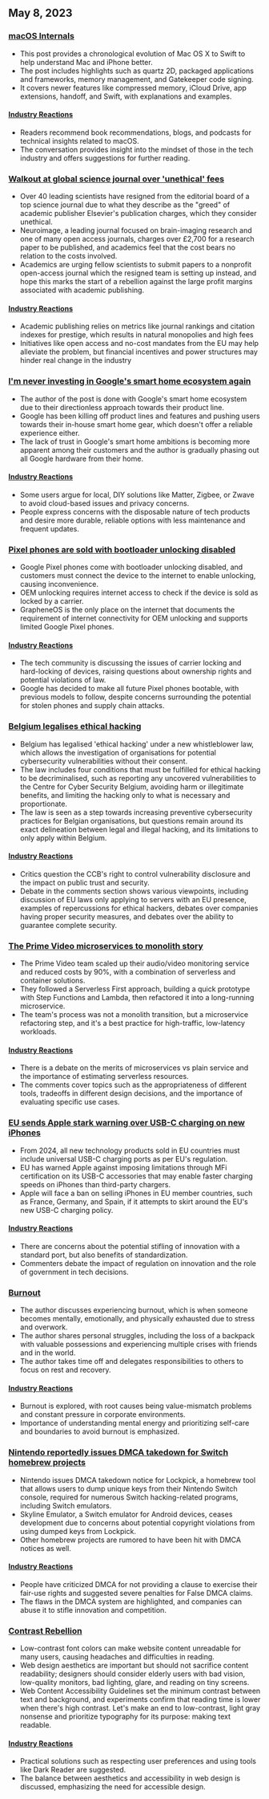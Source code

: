 

<CallToAction />

<Steps>

## May 8, 2023

### [macOS Internals](https://gist.github.com/kconner/cff08fe3e0bb857ea33b47d965b3e19f)

- This post provides a chronological evolution of Mac OS X to Swift to help understand Mac and iPhone better.
- The post includes highlights such as quartz 2D, packaged applications and frameworks, memory management, and Gatekeeper code signing.
- It covers newer features like compressed memory, iCloud Drive, app extensions, handoff, and Swift, with explanations and examples.

#### [Industry Reactions](http://news.ycombinator.com/item?id=35847715)

- Readers recommend book recommendations, blogs, and podcasts for technical insights related to macOS.
- The conversation provides insight into the mindset of those in the tech industry and offers suggestions for further reading.

### [Walkout at global science journal over 'unethical' fees](https://www.theguardian.com/science/2023/may/07/too-greedy-mass-walkout-at-global-science-journal-over-unethical-fees)

- Over 40 leading scientists have resigned from the editorial board of a top science journal due to what they describe as the "greed" of academic publisher Elsevier's publication charges, which they consider unethical.
- Neuroimage, a leading journal focused on brain-imaging research and one of many open access journals, charges over £2,700 for a research paper to be published, and academics feel that the cost bears no relation to the costs involved.
- Academics are urging fellow scientists to submit papers to a nonprofit open-access journal which the resigned team is setting up instead, and hope this marks the start of a rebellion against the large profit margins associated with academic publishing.

#### [Industry Reactions](http://news.ycombinator.com/item?id=35848894)

- Academic publishing relies on metrics like journal rankings and citation indexes for prestige, which results in natural monopolies and high fees
- Initiatives like open access and no-cost mandates from the EU may help alleviate the problem, but financial incentives and power structures may hinder real change in the industry

### [I'm never investing in Google's smart home ecosystem again](https://www.androidauthority.com/google-smart-home-3319869/)

- The author of the post is done with Google's smart home ecosystem due to their directionless approach towards their product line.
- Google has been killing off product lines and features and pushing users towards their in-house smart home gear, which doesn't offer a reliable experience either.
- The lack of trust in Google's smart home ambitions is becoming more apparent among their customers and the author is gradually phasing out all Google hardware from their home.

#### [Industry Reactions](http://news.ycombinator.com/item?id=35849060)

- Some users argue for local, DIY solutions like Matter, Zigbee, or Zwave to avoid cloud-based issues and privacy concerns.
- People express concerns with the disposable nature of tech products and desire more durable, reliable options with less maintenance and frequent updates.

### [Pixel phones are sold with bootloader unlocking disabled](https://www.fitzsim.org/blog/?p=545)

- Google Pixel phones come with bootloader unlocking disabled, and customers must connect the device to the internet to enable unlocking, causing inconvenience.
- OEM unlocking requires internet access to check if the device is sold as locked by a carrier.
- GrapheneOS is the only place on the internet that documents the requirement of internet connectivity for OEM unlocking and supports limited Google Pixel phones.

#### [Industry Reactions](http://news.ycombinator.com/item?id=35852192)

- The tech community is discussing the issues of carrier locking and hard-locking of devices, raising questions about ownership rights and potential violations of law.
- Google has decided to make all future Pixel phones bootable, with previous models to follow, despite concerns surrounding the potential for stolen phones and supply chain attacks.

### [Belgium legalises ethical hacking](https://www.law.kuleuven.be/citip/blog/belgium-legalises-ethical-hacking-a-threat-or-an-opportunity-for-cybersecurity/)

- Belgium has legalised 'ethical hacking' under a new whistleblower law, which allows the investigation of organisations for potential cybersecurity vulnerabilities without their consent.
- The law includes four conditions that must be fulfilled for ethical hacking to be decriminalised, such as reporting any uncovered vulnerabilities to the Centre for Cyber Security Belgium, avoiding harm or illegitimate benefits, and limiting the hacking only to what is necessary and proportionate.
- The law is seen as a step towards increasing preventive cybersecurity practices for Belgian organisations, but questions remain around its exact delineation between legal and illegal hacking, and its limitations to only apply within Belgium.

#### [Industry Reactions](http://news.ycombinator.com/item?id=35847860)

- Critics question the CCB's right to control vulnerability disclosure and the impact on public trust and security.
- Debate in the comments section shows various viewpoints, including discussion of EU laws only applying to servers with an EU presence, examples of repercussions for ethical hackers, debates over companies having proper security measures, and debates over the ability to guarantee complete security.

### [The Prime Video microservices to monolith story](https://adrianco.medium.com/so-many-bad-takes-what-is-there-to-learn-from-the-prime-video-microservices-to-monolith-story-4bd0970423d4)

- The Prime Video team scaled up their audio/video monitoring service and reduced costs by 90%, with a combination of serverless and container solutions.
- They followed a Serverless First approach, building a quick prototype with Step Functions and Lambda, then refactored it into a long-running microservice.
- The team's process was not a monolith transition, but a microservice refactoring step, and it's a best practice for high-traffic, low-latency workloads.

#### [Industry Reactions](http://news.ycombinator.com/item?id=35853148)

- There is a debate on the merits of microservices vs plain service and the importance of estimating serverless resources.
- The comments cover topics such as the appropriateness of different tools, tradeoffs in different design decisions, and the importance of evaluating specific use cases.

### [EU sends Apple stark warning over USB-C charging on new iPhones](https://www.techradar.com/news/apple-may-not-restrict-usb-c-charging-on-new-iphones-after-all)

- From 2024, all new technology products sold in EU countries must include universal USB-C charging ports as per EU's regulation.
- EU has warned Apple against imposing limitations through MFi certification on its USB-C accessories that may enable faster charging speeds on iPhones than third-party chargers.
- Apple will face a ban on selling iPhones in EU member countries, such as France, Germany, and Spain, if it attempts to skirt around the EU's new USB-C charging policy.

#### [Industry Reactions](http://news.ycombinator.com/item?id=35849043)

- There are concerns about the potential stifling of innovation with a standard port, but also benefits of standardization.
- Commenters debate the impact of regulation on innovation and the role of government in tech decisions.

### [Burnout](https://drewdevault.com/2023/05/01/2023-05-01-Burnout.html)

- The author discusses experiencing burnout, which is when someone becomes mentally, emotionally, and physically exhausted due to stress and overwork.
- The author shares personal struggles, including the loss of a backpack with valuable possessions and experiencing multiple crises with friends and in the world.
- The author takes time off and delegates responsibilities to others to focus on rest and recovery.

#### [Industry Reactions](http://news.ycombinator.com/item?id=35849384)

- Burnout is explored, with root causes being value-mismatch problems and constant pressure in corporate environments.
- Importance of understanding mental energy and prioritizing self-care and boundaries to avoid burnout is emphasized.

### [Nintendo reportedly issues DMCA takedown for Switch homebrew projects](https://gbatemp.net/threads/nintendo-reportedly-issues-dmca-takedown-for-switch-homebrew-projects-skyline-switch-emulator-development-ceased.632406/)

- Nintendo issues DMCA takedown notice for Lockpick, a homebrew tool that allows users to dump unique keys from their Nintendo Switch console, required for numerous Switch hacking-related programs, including Switch emulators.
- Skyline Emulator, a Switch emulator for Android devices, ceases development due to concerns about potential copyright violations from using dumped keys from Lockpick.
- Other homebrew projects are rumored to have been hit with DMCA notices as well.

#### [Industry Reactions](http://news.ycombinator.com/item?id=35846726)

- People have criticized DMCA for not providing a clause to exercise their fair-use rights and suggested severe penalties for False DMCA claims.
- The flaws in the DMCA system are highlighted, and companies can abuse it to stifle innovation and competition.

### [Contrast Rebellion](https://contrastrebellion.com/)

- Low-contrast font colors can make website content unreadable for many users, causing headaches and difficulties in reading.
- Web design aesthetics are important but should not sacrifice content readability; designers should consider elderly users with bad vision, low-quality monitors, bad lighting, glare, and reading on tiny screens.
- Web Content Accessibility Guidelines set the minimum contrast between text and background, and experiments confirm that reading time is lower when there's high contrast. Let's make an end to low-contrast, light gray nonsense and prioritize typography for its purpose: making text readable.

#### [Industry Reactions](http://news.ycombinator.com/item?id=35850044)

- Practical solutions such as respecting user preferences and using tools like Dark Reader are suggested.
- The balance between aesthetics and accessibility in web design is discussed, emphasizing the need for accessible design.

</Steps>
